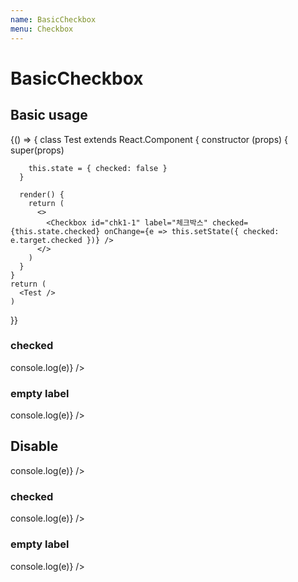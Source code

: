 ```yaml
---
name: BasicCheckbox
menu: Checkbox
---
```



# BasicCheckbox

<PropsTable of={Checkbox} />

## Basic usage

<Playground>
  {() => {
    class Test extends React.Component {
      constructor (props) {
        super(props)

        this.state = { checked: false }
      }

      render() {
        return (
          <>
            <Checkbox id="chk1-1" label="체크박스" checked={this.state.checked} onChange={e => this.setState({ checked: e.target.checked })} />
          </>
        )
      }
    }
    return (
      <Test />
    )
  }}
</Playground>

### checked

<Playground>
  <Checkbox id="chk2" label="체크박스" checked={true} onChange={e => console.log(e)} />
</Playground>

### empty label

<Playground>
  <Checkbox id="chk3" onChange={e => console.log(e)} />
</Playground>

## Disable

<Playground>
  <Checkbox id="chk4" label="비활성화된 체크박스" disabled={true} onChange={e => console.log(e)} />
</Playground>

### checked

<Playground>
  <Checkbox id="chk5" label="비활성화된 체크박스" disabled={true} checked={true} onChange={e => console.log(e)} />
</Playground>

### empty label

<Playground>
  <Checkbox id="chk6" disabled={true} onChange={e => console.log(e)} />
</Playground>
